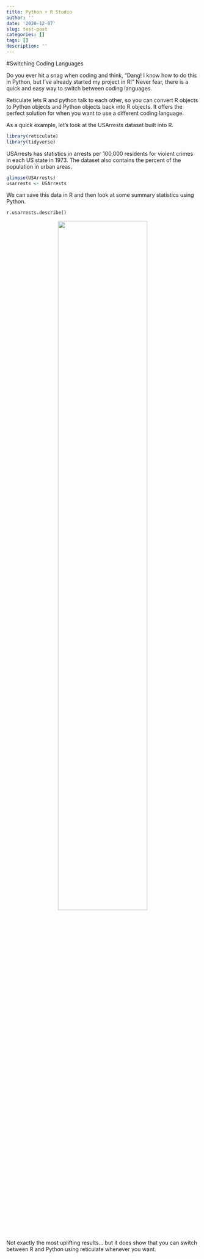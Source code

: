 ```yaml
---
title: Python + R Studio
author: ''
date: '2020-12-07'
slug: test-post
categories: []
tags: []
description: ''
---
```


#Switching Coding Languages

Do you ever hit a snag when coding and think, "Dang! I know how to do this in Python, but I've already started my project in R!" Never fear, there is a quick and easy way to switch between coding languages.

Reticulate lets R and python talk to each other, so you can convert R objects to Python objects and Python objects back into R objects. It offers the perfect solution for when you want to use a different coding language.

As a quick example, let's look at the USArrests dataset built into R.

```R
library(reticulate)
library(tidyverse)
```

USArrests has statistics in arrests per 100,000 residents for violent crimes in each US state in 1973. The dataset also contains the percent of the population in urban areas.

```R
glimpse(USArrests)
usarrests <- USArrests
```

We can save this data in R and then look at some summary statistics using Python.

```python
r.usarrests.describe()
```
<center>
![](/post/2020-12-07-test-post_files/sideeye.jpg){width=68%}
</center>

Not exactly the most uplifting results... but it does show that you can switch between R and Python using reticulate whenever you want. 